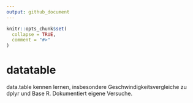 ```yaml
---
output: github_document
---
```


<!-- README.md is generated from README.Rmd. Please edit that file -->

```r
knitr::opts_chunk$set(
  collapse = TRUE,
  comment = "#>"
)
```

# datatable

<!-- badges: start -->
<!-- badges: end -->

data.table kennen lernen, insbesondere Geschwindigkeitsvergleiche zu dplyr und Base R. Dokumentiert eigene Versuche.